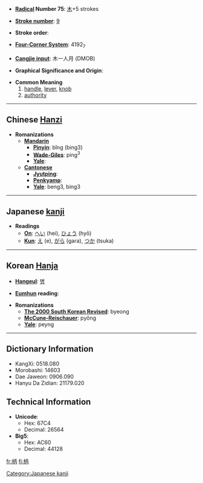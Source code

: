 * '''[[Wiktionary:Chinese radical index| Radical]] Number 75''': [[Wiktionary:Chinese radical index 木|木]]+5 strokes

* '''[[Wiktionary:Chinese total strokes index|Stroke number]]''': [[Wiktionary:Chinese total strokes index 9|9]]

* '''Stroke order''': 

* '''[[Wiktionary:Chinese four corner index|Four-Corner System]]''': 4192<sub>7</sub>

* '''[[Wiktionary:Chinese Cangjie index|Cangjie input]]''': 木一人月 (DMOB)

* '''Graphical Significance and Origin''': 

* '''Common Meaning'''
*#[[handle]], [[lever]], [[knob]]
*# [[authority]]

----

== Chinese [[Hanzi]] ==

* '''Romanizations'''
** '''[[Mandarin]]'''
*** '''[[Pinyin]]''': bǐng (bing3)
*** '''[[Wade-Giles]]''': ping<sup>3</sup>
*** '''[[Yale]]''': 
** '''[[Cantonese]]'''
*** '''[[Jyutping]]''':
*** '''[[Penkyamp]]''': 
*** '''[[Yale]]''': beng3, bing3


----

== Japanese [[kanji]] ==

* '''Readings'''
** '''[[On]]''': [[へい]] (hei), [[ひょう]] (hyō)
** '''[[Kun]]''': [[え]] (e), [[がら]] (gara), [[つか]] (tsuka)


----

== Korean [[Hanja]] ==

* '''[[Hangeul]]''': [[병]]

* '''[[Eumhun]] reading''': 

* '''Romanizations'''
** '''[[The 2000 South Korean Revised Romanization|The 2000 South Korean Revised]]''': byeong
** '''[[McCune-Reischauer]]''': pyŏng
** '''[[Yale]]''': peyng

----

== Dictionary Information ==

* KangXi: 0518.080
* Morobashi: 14603
* Dae Jaweon: 0906.090
* Hanyu Da Zidian: 21179.020

== Technical Information ==

* '''Unicode''':
** Hex: 67C4
** Decimal: 26564
* '''Big5''':
** Hex: AC60
** Decimal: 44128

[[Category:Japanese kanji]]

[[fr:柄]]
[[fi:柄]]